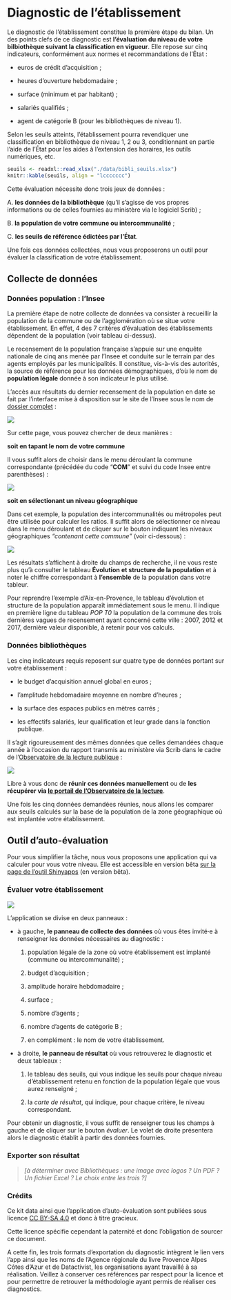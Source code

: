 # Diagnostic de l'établissement

Le diagnostic de l'établissement constitue la première étape du bilan. Un des points clefs de ce diagnostic est **l'évaluation du niveau de votre bilbiothèque suivant la classification en vigueur**. Elle repose sur cinq indicateurs, conformément aux normes et recommandations de l'État :

* euros de crédit d'acquisition ;

* heures d'ouverture hebdomadaire ;

* surface (minimum et par habitant) ;
  
* salariés qualifiés ;

* agent de catégorie B (pour les bibliothèques de niveau 1).

Selon les seuils atteints, l'établissement pourra revendiquer une classification en bibliothèque de niveau 1, 2 ou 3, conditionnant en partie l'aide de l'État pour les aides à l'extension des horaires, les outils numériques, etc.

```r

seuils <- readxl::read_xlsx("./data/bibli_seuils.xlsx")
knitr::kable(seuils, align = "lccccccc")
```

Cette évaluation nécessite donc trois jeux de données :

A. **les données de la bibliothèque** (qu'il s'agisse de vos propres informations ou de celles fournies au ministère via le logiciel Scrib) ;

B. **la population de votre commune ou intercommunalité** ;

C. **les seuils de référence édictées par l'État**.

Une fois ces données collectées, nous vous proposerons un outil pour évaluer la classification de votre établissement.


## Collecte de données

### Données population : l'Insee

La première étape de notre collecte de données va consister à recueillir la population de la commune ou de l'agglomération où se situe votre établissement. En effet, 4 des 7 critères d'évaluation des établissements dépendent de la population (voir tableau ci-dessus).


Le recensement de la population française s'appuie sur une enquête nationale de cinq ans menée par l'Insee et conduite sur le terrain par des agents employés par les municipalités. Il constitue, vis-à-vis des autorités, la source de référence pour les données démographiques, d'où le nom de **population légale** donnée à son indicateur le plus utilisé.

L'accès aux résultats du dernier recensement de la population en date se fait par l'interface mise à disposition sur le site de l'Insee sous le nom de [dossier complet](https://www.insee.fr/fr/statistiques/zones/2011101) :

![](./img/recensement_dossiercomplet.png)

Sur cette page, vous pouvez chercher de deux manières :

**soit en tapant le nom de votre commune**

Il vous suffit alors de choisir dans le menu déroulant la commune correspondante (précédée du code "**COM**" et suivi du code Insee entre parenthèses) :

![](./img/recensement_commune.png)

**soit en sélectionant un niveau géographique**

Dans cet exemple, la population des intercommunalités ou métropoles peut être utilisée pour calculer les ratios. Il suffit alors de sélectionner ce niveau dans le menu déroulant et de cliquer sur le bouton indiquant les niveaux géographiques *"contenant cette commune"* (voir ci-dessous) :

![](./img/recensement_interco.png)

Les résultats s'affichent à droite du champs de recherche, il ne vous reste plus qu'à consulter le tableau **Évolution et structure de la population** et à noter le chiffre correspondant à **l'ensemble** de la population dans votre tableur.

Pour reprendre l'exemple d'Aix-en-Provence, le tableau d'évolution et structure de la population apparaît immédiatement sous le menu. Il indique en première ligne du tableau *POP T0* la population de la commune des trois dernières vagues de recensement ayant concerné cette ville : 2007, 2012 et 2017, dernière valeur disponible, à retenir pour vos calculs.

### Données bibliothèques

Les cinq indicateurs requis reposent sur quatre type de données portant sur votre établissement :

* le budget d'acquisition annuel global en euros ;

* l'amplitude hebdomadaire moyenne en nombre d'heures ;

* la surface des espaces publics en mètres carrés ;

* les effectifs salariés, leur qualification et leur grade dans la fonction publique.

Il s'agit rigoureusement des mêmes données que celles demandées chaque année à l'occasion du rapport transmis au ministère via Scrib dans le cadre de l'[Observatoire de la lecture publique](https://www.culture.gouv.fr/Sites-thematiques/Livre-et-lecture/Bibliotheques/Observatoire-de-la-lecture-publique) :

![](./img/observatoirelecturepublique.png)

Libre à vous donc de **réunir ces données manuellement** ou de **les récupérer via [le portail de l'Observatoire de la lecture](olp.culture.fr/)**.

Une fois les cinq données demandées réunies, nous allons les comparer aux seuils calculés sur la base de la population de la zone géographique où est implantée votre établissement.


## Outil d'auto-évaluation

Pour vous simplifier la tâche, nous vous proposons une application qui va calculer pour vous votre niveau. Elle est accessible en version bêta [sur la page de l'outil Shinyapps](https://sylvain-lapoix.shinyapps.io/app_kit_data/) (en version bêta).

### Évaluer votre établissement

![](./img/diagnostic_et_ui_vide.png)

L'application se divise en deux panneaux :

* à gauche, **le panneau de collecte des données** où vous êtes invité·e à renseigner les données nécessaires au diagnostic :

  1. population légale de la zone où votre établissement est implanté (commune ou intercommunalité) ;
  
  2. budget d'acquisition ;
  
  3. amplitude horaire hebdomadaire ;
  
  4. surface ;
  
  5. nombre d'agents ;
  
  6. nombre d'agents de catégorie B ;
  
  7. en complément : le nom de votre établissement.
  
* à droite, **le panneau de résultat** où vous retrouverez le diagnostic et deux tableaux :

  1. le tableau des seuils, qui vous indique les seuils pour chaque niveau d'établissement retenu en fonction de la population légale que vous aurez renseigné ;
  
  2. la *carte de résultat*, qui indique, pour chaque critère, le niveau correspondant.

Pour obtenir un diagnostic, il vous suffit de renseigner tous les champs à gauche et de cliquer sur le bouton *évaluer*. Le volet de droite présentera alors le diagnostic établit à partir des données fournies.

### Exporter son résultat

> *[à déterminer avec Bibliothèques : une image avec logos ? Un PDF ? Un fichier Excel ? Le choix entre les trois ?]*


### Crédits

Ce kit data ainsi que l'application d'auto-évaluation sont publiées sous licence [CC BY-SA 4.0](https://creativecommons.org/licenses/by-sa/4.0/deed.fr) et donc à titre gracieux.

Cette licence spécifie cependant la paternité et donc l'obligation de sourcer ce document.

A cette fin, les trois formats d'exportation du diagnostic intègrent le lien vers l'app ainsi que les noms de l'Agence régionale du livre Provence Alpes Côtes d'Azur et de Datactivist, les organisations ayant travaillé à sa réalisation. Veillez à conserver ces références par respect pour la licence et pour permettre de retrouver la méthodologie ayant permis de réaliser ces diagnostics.